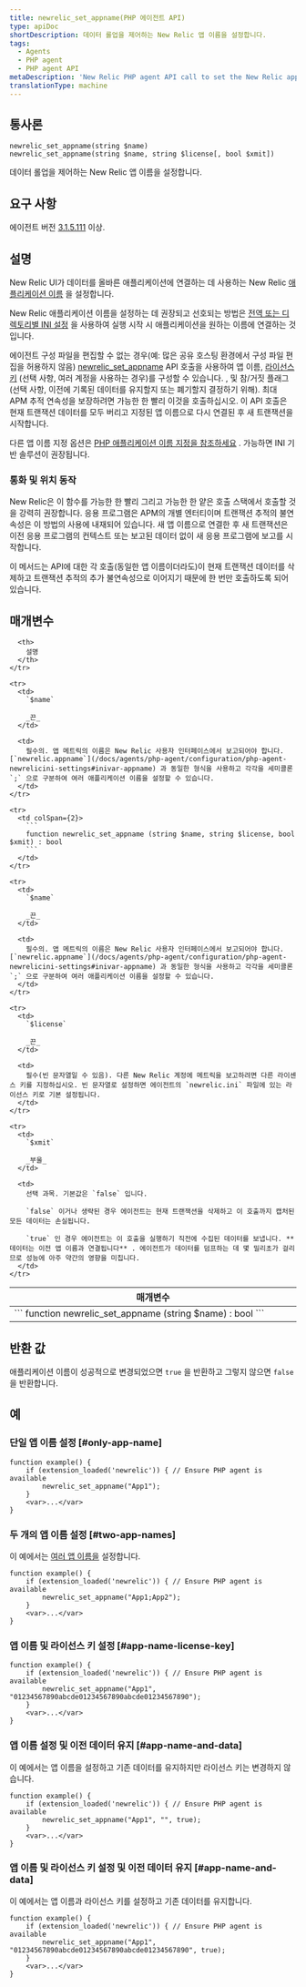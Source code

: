 ```yaml
---
title: newrelic_set_appname(PHP 에이전트 API)
type: apiDoc
shortDescription: 데이터 롤업을 제어하는 New Relic 앱 이름을 설정합니다.
tags:
  - Agents
  - PHP agent
  - PHP agent API
metaDescription: 'New Relic PHP agent API call to set the New Relic app name, if you can''t edit your config file.'
translationType: machine
---
```


## 통사론

```
newrelic_set_appname(string $name)
newrelic_set_appname(string $name, string $license[, bool $xmit])
```

데이터 롤업을 제어하는 New Relic 앱 이름을 설정합니다.

## 요구 사항

에이전트 버전 [3.1.5.111](/docs/release-notes/agent-release-notes/php-release-notes/php-agent-315111) 이상.

## 설명

New Relic UI가 데이터를 올바른 애플리케이션에 연결하는 데 사용하는 New Relic [애플리케이션 이름](/docs/agents/manage-apm-agents/app-naming/name-your-application) 을 설정합니다.

New Relic 애플리케이션 이름을 설정하는 데 권장되고 선호되는 방법은 [전역 또는 디렉토리별 INI 설정](/docs/agents/php-agent/configuration/php-agent-configuration#inivar-appname) 을 사용하여 실행 시작 시 애플리케이션을 원하는 이름에 연결하는 것입니다.

에이전트 구성 파일을 편집할 수 없는 경우(예: 많은 공유 호스팅 환경에서 구성 파일 편집을 허용하지 않음) [newrelic_set_appname](/docs/agents/php-agent/php-agent-api/newrelic_set_appname) API 호출을 사용하여 앱 이름, [라이선스 키](/docs/apis/intro-apis/new-relic-api-keys/#ingest-license-key) (선택 사항, 여러 계정을 사용하는 경우)를 구성할 수 있습니다. , 및 참/거짓 플래그(선택 사항, 이전에 기록된 데이터를 유지할지 또는 폐기할지 결정하기 위해). 최대 APM 추적 연속성을 보장하려면 가능한 한 빨리 이것을 호출하십시오. 이 API 호출은 현재 트랜잭션 데이터를 모두 버리고 지정된 앱 이름으로 다시 연결된 후 새 트랜잭션을 시작합니다.

다른 앱 이름 지정 옵션은 [PHP 애플리케이션 이름 지정을 참조하세요](/docs/agents/php-agent/configuration/name-your-php-application) . 가능하면 INI 기반 솔루션이 권장됩니다.

### 통화 및 위치 동작

New Relic은 이 함수를 가능한 한 빨리 그리고 가능한 한 얕은 호출 스택에서 호출할 것을 강력히 권장합니다. 응용 프로그램은 APM의 개별 엔터티이며 트랜잭션 추적의 불연속성은 이 방법의 사용에 내재되어 있습니다. 새 앱 이름으로 연결한 후 새 트랜잭션은 이전 응용 프로그램의 컨텍스트 또는 보고된 데이터 없이 새 응용 프로그램에 보고를 시작합니다.

이 메서드는 API에 대한 각 호출(동일한 앱 이름이더라도)이 현재 트랜잭션 데이터를 삭제하고 트랜잭션 추적의 추가 불연속성으로 이어지기 때문에 한 번만 호출하도록 되어 있습니다.

## 매개변수

<table>
  <thead>
    <tr>
      <th width="25%">
        매개변수
      </th>

      <th>
        설명
      </th>
    </tr>
  </thead>

  <tbody>
    <tr>
      <td colSpan={2}>
        ```
        function newrelic_set_appname (string $name) : bool
        ```
      </td>
    </tr>

    <tr>
      <td>
        `$name`

        _끈_
      </td>

      <td>
        필수의. 앱 메트릭의 이름은 New Relic 사용자 인터페이스에서 보고되어야 합니다. [`newrelic.appname`](/docs/agents/php-agent/configuration/php-agent-newrelicini-settings#inivar-appname) 과 동일한 형식을 사용하고 각각을 세미콜론 `;` 으로 구분하여 여러 애플리케이션 이름을 설정할 수 있습니다.
      </td>
    </tr>

    <tr>
      <td colSpan={2}>
        ```
        function newrelic_set_appname (string $name, string $license, bool $xmit) : bool
        ```
      </td>
    </tr>

    <tr>
      <td>
        `$name`

        _끈_
      </td>

      <td>
        필수의. 앱 메트릭의 이름은 New Relic 사용자 인터페이스에서 보고되어야 합니다. [`newrelic.appname`](/docs/agents/php-agent/configuration/php-agent-newrelicini-settings#inivar-appname) 과 동일한 형식을 사용하고 각각을 세미콜론 `;` 으로 구분하여 여러 애플리케이션 이름을 설정할 수 있습니다.
      </td>
    </tr>

    <tr>
      <td>
        `$license`

        _끈_
      </td>

      <td>
        필수(빈 문자열일 수 있음). 다른 New Relic 계정에 메트릭을 보고하려면 다른 라이센스 키를 지정하십시오. 빈 문자열로 설정하면 에이전트의 `newrelic.ini` 파일에 있는 라이선스 키로 기본 설정됩니다.
      </td>
    </tr>

    <tr>
      <td>
        `$xmit`

        _부울_
      </td>

      <td>
        선택 과목. 기본값은 `false` 입니다.

        `false` 이거나 생략된 경우 에이전트는 현재 트랜잭션을 삭제하고 이 호출까지 캡처된 모든 데이터는 손실됩니다.

        `true` 인 경우 에이전트는 이 호출을 실행하기 직전에 수집된 데이터를 보냅니다. **데이터는 이전 앱 이름과 연결됩니다** . 에이전트가 데이터를 덤프하는 데 몇 밀리초가 걸리므로 성능에 아주 약간의 영향을 미칩니다.
      </td>
    </tr>
  </tbody>
</table>

## 반환 값

애플리케이션 이름이 성공적으로 변경되었으면 `true` 을 반환하고 그렇지 않으면 `false` 을 반환합니다.

## 예

### 단일 앱 이름 설정 [#only-app-name]

```
function example() {
    if (extension_loaded('newrelic')) { // Ensure PHP agent is available
        newrelic_set_appname("App1");
    }
    <var>...</var>
}
```

### 두 개의 앱 이름 설정 [#two-app-names]

이 예에서는 [여러 앱 이름을](/docs/agents/manage-apm-agents/app-naming/use-multiple-names-app) 설정합니다.

```
function example() {
    if (extension_loaded('newrelic')) { // Ensure PHP agent is available
        newrelic_set_appname("App1;App2");
    }
    <var>...</var>
}
```

### 앱 이름 및 라이선스 키 설정 [#app-name-license-key]

```
function example() {
    if (extension_loaded('newrelic')) { // Ensure PHP agent is available
        newrelic_set_appname("App1", "01234567890abcde01234567890abcde01234567890");
    }
    <var>...</var>
}
```

### 앱 이름 설정 및 이전 데이터 유지 [#app-name-and-data]

이 예에서는 앱 이름을 설정하고 기존 데이터를 유지하지만 라이선스 키는 변경하지 않습니다.

```
function example() {
    if (extension_loaded('newrelic')) { // Ensure PHP agent is available
        newrelic_set_appname("App1", "", true);
    }
    <var>...</var>
}
```

### 앱 이름 및 라이선스 키 설정 및 이전 데이터 유지 [#app-name-and-data]

이 예에서는 앱 이름과 라이선스 키를 설정하고 기존 데이터를 유지합니다.

```
function example() {
    if (extension_loaded('newrelic')) { // Ensure PHP agent is available
        newrelic_set_appname("App1", "01234567890abcde01234567890abcde01234567890", true);
    }
    <var>...</var>
}
```
